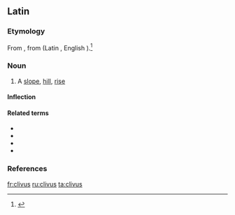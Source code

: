 ==Latin==
===Etymology===
From {{proto|ine-pro|ḱleywo-|lang=la}}, from {{proto|ine-pro|ḱley-|to lean|lang=la}} (Latin {{term|clino|clīnō|lang=la}}, English {{term|lean|lang=en}}).<ref>{{R:Online Etymology Dictionary|declivity}}</ref>

===Noun===
{{la-noun|clīvus|clivi|clīvī|m|second}}

# A [[slope]], [[hill]], [[rise]]

====Inflection====
{{la-decl-2nd|cliv|clīv}}

====Related terms====
* {{l|la|clinatus|clīnātus}}
* {{l|la|clino|clīnō}}
* {{l|la|clivosus|clīvōsus}}
* {{l|la|clivulus|clīvulus}}

===References===
<references/> 

[[fr:clivus]]
[[ru:clivus]]
[[ta:clivus]]